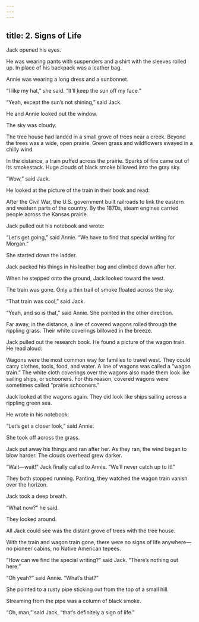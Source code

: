 ```yaml
---
---
---
```

title: 2. Signs of Life
---



Jack opened his eyes.

He was wearing pants with suspenders and a shirt with the sleeves rolled up. In place of his backpack was a leather bag.

Annie was wearing a long dress and a sunbonnet.

“I like my hat,” she said. “It’ll keep the sun off my face.”

“Yeah, except the sun’s not shining,” said Jack.

He and Annie looked out the window.

The sky was cloudy.

The tree house had landed in a small grove of trees near a creek. Beyond the trees was a wide, open prairie. Green grass and wildflowers swayed in a chilly wind.

In the distance, a train puffed across the prairie. Sparks of fire came out of its smokestack. Huge clouds of black smoke billowed into the gray sky.

“Wow,” said Jack.



He looked at the picture of the train in their book and read:

After the Civil War, the U.S. government built railroads to link the eastern and western parts of the country. By the 1870s, steam engines carried people across the Kansas prairie.



Jack pulled out his notebook and wrote:





“Let’s get going,” said Annie. “We have to find that special writing for Morgan.”

She started down the ladder.

Jack packed his things in his leather bag and climbed down after her.

When he stepped onto the ground, Jack looked toward the west.

The train was gone. Only a thin trail of smoke floated across the sky.

“That train was cool,” said Jack.

“Yeah, and so is that,” said Annie. She pointed in the other direction.

Far away, in the distance, a line of covered wagons rolled through the rippling grass. Their white coverings billowed in the breeze.

Jack pulled out the research book. He found a picture of the wagon train. He read aloud:

Wagons were the most common way for families to travel west. They could carry clothes, tools, food, and water. A line of wagons was called a “wagon train.” The white cloth coverings over the wagons also made them look like sailing ships, or schooners. For this reason, covered wagons were sometimes called “prairie schooners.”



Jack looked at the wagons again. They did look like ships sailing across a rippling green sea.



He wrote in his notebook:





“Let’s get a closer look,” said Annie.

She took off across the grass.

Jack put away his things and ran after her. As they ran, the wind began to blow harder. The clouds overhead grew darker.

“Wait—wait!” Jack finally called to Annie. “We’ll never catch up to it!”

They both stopped running. Panting, they watched the wagon train vanish over the horizon.

Jack took a deep breath.

“What now?” he said.

They looked around.

All Jack could see was the distant grove of trees with the tree house.

With the train and wagon train gone, there were no signs of life anywhere—no pioneer cabins, no Native American tepees.

“How can we find the special writing?” said Jack. “There’s nothing out here.”

“Oh yeah?” said Annie. “What’s that?”

She pointed to a rusty pipe sticking out from the top of a small hill.

Streaming from the pipe was a column of black smoke.

“Oh, man,” said Jack, “that’s definitely a sign of life.”
